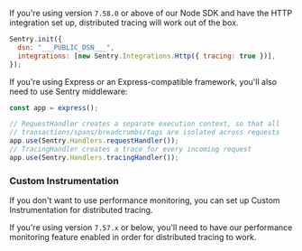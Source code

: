 If you're using version `7.58.0` or above of our Node SDK and have the HTTP integration set up, distributed tracing will work out of the box.

<SignInNote />

```javascript
Sentry.init({
  dsn: "___PUBLIC_DSN___",
  integrations: [new Sentry.Integrations.Http({ tracing: true })],
});
```

If you're using Express or an Express-compatible framework, you'll also need to use Sentry middleware:

```javascript
const app = express();

// RequestHandler creates a separate execution context, so that all
// transactions/spans/breadcrumbs/tags are isolated across requests
app.use(Sentry.Handlers.requestHandler());
// TracingHandler creates a trace for every incoming request
app.use(Sentry.Handlers.tracingHandler());
```

### Custom Instrumentation

If you don't want to use performance monitoring, you can set up <PlatformLink to="/usage/distributed-tracing/custom-instrumentation/">Custom Instrumentation</PlatformLink> for distributed tracing.

If you're using version `7.57.x` or below, you'll need to have our <PlatformLink to="/performance/">performance monitoring feature enabled</PlatformLink> in order for distributed tracing to work.
